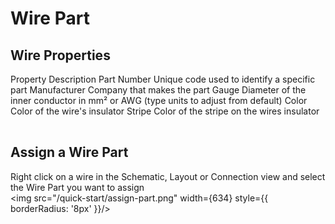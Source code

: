 
# Wire Part

## Wire Properties
<Table>
  <thead>
    <Table.Tr>
      <Table.Th>Property</Table.Th>
      <Table.Th>Description</Table.Th>
    </Table.Tr>
  </thead>
  <tbody>
    <Table.Tr>
      <Table.Td>Part Number</Table.Td>
      <Table.Td>Unique code used to identify a specific part</Table.Td>
    </Table.Tr>
    <Table.Tr>
      <Table.Td>Manufacturer</Table.Td>
      <Table.Td>Company that makes the part</Table.Td>
    </Table.Tr>
    <Table.Tr>
      <Table.Td>Gauge</Table.Td>
      <Table.Td>Diameter of the inner conductor in mm² or AWG (type units to adjust from default)</Table.Td>
    </Table.Tr>
    <Table.Tr>
      <Table.Td>Color</Table.Td>
      <Table.Td>Color of the wire's insulator</Table.Td>
    </Table.Tr>
    <Table.Tr>
      <Table.Td>Stripe</Table.Td>
      <Table.Td>Color of the stripe on the wires insulator</Table.Td>
    </Table.Tr>
  </tbody>
</Table>

## Assign a Wire Part
Right click on a wire in the Schematic, Layout or Connection view and select the Wire Part you want to assign
<br />
<img src="/quick-start/assign-part.png" width={634} style={{ borderRadius: '8px' }}/>